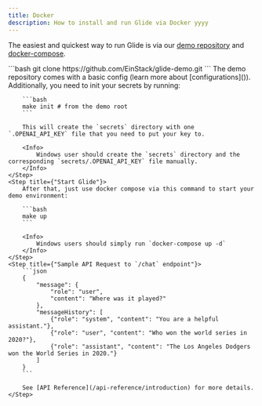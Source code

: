 ```yaml
---
title: Docker
description: How to install and run Glide via Docker yyyy
---
```


The easiest and quickest way to run Glide is via our [demo repository](https://github.com/EinStack/glide-demo.git) and [docker-compose](https://docs.docker.com/compose/).

<Steps>
    <Step title={"Clone the demo repository"}>
        ```bash
        git clone https://github.com/EinStack/glide-demo.git
        ```
    </Step>
    <Step title={"Init Configs"}>
        The demo repository comes with a basic config (learn more about [configurations]()). Additionally, you need to init your secrets by running:

        ```bash
        make init # from the demo root
        ```

        This will create the `secrets` directory with one `.OPENAI_API_KEY` file that you need to put your key to.

        <Info>
            Windows user should create the `secrets` directory and the corresponding `secrets/.OPENAI_API_KEY` file manually.
        </Info>
    </Step>
    <Step title={"Start Glide"}>
        After that, just use docker compose via this command to start your demo environment:

        ```bash
        make up
        ```

        <Info>
            Windows users should simply run `docker-compose up -d`
        </Info>
    </Step>
    <Step title={"Sample API Request to `/chat` endpoint"}>
        ```json
        {
            "message": {
                "role": "user",
                "content": "Where was it played?"
            },
            "messageHistory": [
                {"role": "system", "content": "You are a helpful assistant."},
                {"role": "user", "content": "Who won the world series in 2020?"},
                {"role": "assistant", "content": "The Los Angeles Dodgers won the World Series in 2020."}
            ]
        }
        ```

        See [API Reference](/api-reference/introduction) for more details.
    </Step>
</Steps>
